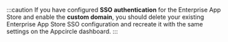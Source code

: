:::caution
If you have configured **SSO authentication** for the Enterprise App Store and enable the **custom domain**, you should delete your existing Enterprise App Store SSO configuration and recreate it with the same settings on the Appcircle dashboard.
:::